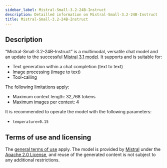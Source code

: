 ```yaml
---
sidebar_label: Mistral-Small-3.2-24B-Instruct
description: Detailled information on Mistral-Small-3.2-24B-Instruct
title: Mistral-Small-3.2-24B-Instruct
---
```


## Description

“Mistral-Small-3.2-24B-Instruct” is a multimodal, versatile chat model and an update to the successful [Mistral 3.1 model](https://mistral.ai/news/mistral-small-3-1). It supports and is suitable for:

- Text generation within a chat completion (text to text)
- Image processing (image to text)
- Tool-calling

The following limitations apply:

- Maximum context length: 32,768 tokens  
- Maximum images per context: 4

It is recommended to operate the model with the following parameters:

- `temperature=0.15`

## Terms of use and licensing

The [general terms of use](../../access-and-usage/terms-of-use/) apply. The model is provided by [Mistral](https://mistral.ai/) under the [Apache 2.0 License](https://www.apache.org/licenses/LICENSE-2.0.html), and reuse of the generated content is not subject to any additional restrictions.

